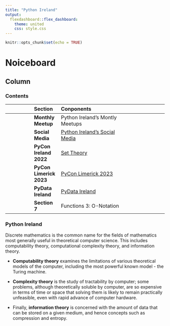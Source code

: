 ```yaml
---
title: "Python Ireland"
output: 
  flexdashboard::flex_dashboard:
    theme: united
    css: style.css
---
```


```r
knitr::opts_chunk$set(echo = TRUE)

```


Noiceboard {data-navmenu="Introduction"}
=====================================

Column {.tabset}
--------------------

### Contents

|| Section | Conponents ||
|--------|:-------|:---------------------|----------|
| | **Monthly Meetup**| Python Ireland's Montly Meetups  | |
| | **Social Media**| <a href="socialmedia.html"> Python Ireland's Social Media</a> ||
| | **PyCon Ireland 2022**| <a href="2022.html"> Set Theory</a> ||
| | **PyCon Limerick 2023**| <a href="limerick2023.html"> PyCon Limerick 2023</a> ||
| | **PyData Ireland**| <a href="pydata.html"> PyData Ireland</a> ||
| | **Section 7**| Functions 3: O-Notation| |



### Python Ireland


Discrete mathematics is the common name for the fields of mathematics most generally useful in theoretical computer science. This includes computability theory, computational complexity theory, and information theory. 

*  **Computability theory** examines the limitations of various theoretical models of the computer, including the most powerful known model - the Turing machine. 

*  **Complexity theory** is the study of tractability by computer; some problems, although theoretically soluble by computer, are so expensive in terms of time or space that solving them is likely to remain practically unfeasible, even with rapid advance of computer hardware. 

*  Finally, **information theory** is concerned with the amount of data that can be stored on a given medium, and hence concepts such as compression and entropy.
